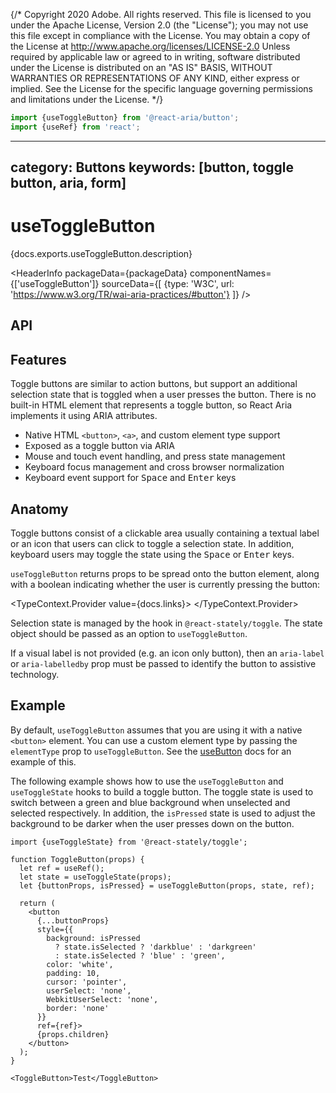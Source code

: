 {/* Copyright 2020 Adobe. All rights reserved.
This file is licensed to you under the Apache License, Version 2.0 (the "License");
you may not use this file except in compliance with the License. You may obtain a copy
of the License at http://www.apache.org/licenses/LICENSE-2.0
Unless required by applicable law or agreed to in writing, software distributed under
the License is distributed on an "AS IS" BASIS, WITHOUT WARRANTIES OR REPRESENTATIONS
OF ANY KIND, either express or implied. See the License for the specific language
governing permissions and limitations under the License. */}



```jsx import
import {useToggleButton} from '@react-aria/button';
import {useRef} from 'react';
```

---
category: Buttons
keywords: [button, toggle button, aria, form]
---

# useToggleButton

<p>{docs.exports.useToggleButton.description}</p>

<HeaderInfo
  packageData={packageData}
  componentNames={['useToggleButton']}
  sourceData={[
    {type: 'W3C', url: 'https://www.w3.org/TR/wai-aria-practices/#button'}
  ]} />

## API

<FunctionAPI function={docs.exports.useToggleButton} links={docs.links} />

## Features

Toggle buttons are similar to action buttons, but support an additional selection state
that is toggled when a user presses the button. There is no built-in HTML element that
represents a toggle button, so React Aria implements it using ARIA attributes.

* Native HTML `<button>`, `<a>`, and custom element type support
* Exposed as a toggle button via ARIA
* Mouse and touch event handling, and press state management
* Keyboard focus management and cross browser normalization
* Keyboard event support for <kbd>Space</kbd> and <kbd>Enter</kbd> keys

## Anatomy

Toggle buttons consist of a clickable area usually containing a textual label or an icon
that users can click to toggle a selection state. In addition, keyboard users may toggle
the state using the <kbd>Space</kbd> or <kbd>Enter</kbd> keys.

`useToggleButton` returns props to be spread onto the button element, along with a boolean indicating
whether the user is currently pressing the button:

<TypeContext.Provider value={docs.links}>
  <InterfaceType properties={docs.links[docs.exports.useToggleButton.return.base.id].properties} />
</TypeContext.Provider>

Selection state is managed by the <TypeLink links={statelyDocs.links} type={statelyDocs.exports.useToggleState} />
hook in `@react-stately/toggle`. The state object should be passed as an option to `useToggleButton`.

If a visual label is not provided (e.g. an icon only button), then an `aria-label` or
`aria-labelledby` prop must be passed to identify the button to assistive technology.

## Example

By default, `useToggleButton` assumes that you are using it with a native `<button>` element. You can use a custom
element type by passing the `elementType` prop to `useToggleButton`. See the [useButton](useButton.html#custom-element-type)
docs for an example of this.

The following example shows how to use the `useToggleButton` and `useToggleState` hooks to build a toggle button.
The toggle state is used to switch between a green and blue background when unselected and selected respectively.
In addition, the `isPressed` state is used to adjust the background to be darker when the user presses down on the button.

```tsx example
import {useToggleState} from '@react-stately/toggle';

function ToggleButton(props) {
  let ref = useRef();
  let state = useToggleState(props);
  let {buttonProps, isPressed} = useToggleButton(props, state, ref);

  return (
    <button
      {...buttonProps}
      style={{
        background: isPressed
          ? state.isSelected ? 'darkblue' : 'darkgreen'
          : state.isSelected ? 'blue' : 'green',
        color: 'white',
        padding: 10,
        cursor: 'pointer',
        userSelect: 'none',
        WebkitUserSelect: 'none',
        border: 'none'
      }}
      ref={ref}>
      {props.children}
    </button>
  );
}

<ToggleButton>Test</ToggleButton>
```
